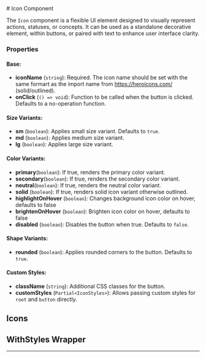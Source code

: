 
<Meta of={IconStories} />
# Icon Component

The `Icon` component is a flexible UI element designed to visually represent actions, statuses, or concepts. 
It can be used as a standalone decorative element, within buttons, or paired with text to enhance user interface clarity.


### Properties

#### Base:
- **iconName** (`string`): Required. The icon name should be set with the same formart as the import name from https://heroicons.com/ (solid/outlined).
- **onClick** (`() => void`): Function to be called when the button is clicked. Defaults to a no-operation function.
#### Size Variants:
- **sm** (`boolean`): Applies small size variant. Defaults to `true`.
- **md** (`boolean`): Applies medium size variant.
- **lg** (`boolean`): Applies large size variant.
#### Color Variants:
- **primary**(`boolean`): If true, renders the primary color variant.
- **secondary**(`boolean`): If true, renders the secondary color variant.
- **neutral**(`boolean`): If true, renders the neutral color variant.
- **solid** (`boolean`): If true, renders solid icon variant otherwise outlined.
- **highlightOnHover** (`boolean`): Changes background icon color on hover, defaults to false
- **brightenOnHover** (`boolean`): Brighten icon color on hover, defaults to false
- **disabled** (`boolean`): Disables the button when true. Defaults to `false`.
#### Shape Variants:
- **rounded** (`boolean`): Applies rounded corners to the button. Defaults to `true`.
#### Custom Styles:
- **className** (`string`): Additional CSS classes for the button.
- **customStyles** (`Partial<IconStyles>`): Allows passing custom styles for `root` and `button` directly.

## Icons

<Canvas of={IconStories.Primary} />
<Canvas of={IconStories.Secondary} />

## WithStyles Wrapper

<Canvas of={IconStories.WithStyles} />

---